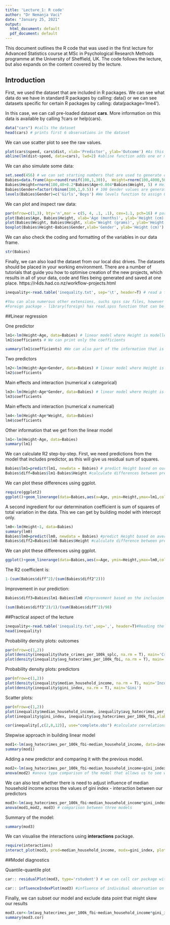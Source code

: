 ```yaml
---
title: 'Lecture_1: R code'
author: "Dr Nemanja Vaci"
date: "January 25, 2021"
output:
  html_document: default
  pdf_document: default
---
```


This document outlines the R code that was used in the first lecture for Advanced Statistics course at MSc in Psychological Research Methods programme at the University of Sheffield, UK. The code follows the lecture, but also expands on the content covered by the lecture.

## Introduction

First, we used the dataset that are included in R packages. We can see what data do we have in standard R packages by calling: data() or we can see datasets specific for certain R packages by calling: data(package='lme4'). 

In this case, we can call pre-loaded dataset __cars__. More information on this data is available by calling ?cars or help(cars). 

```r
data("cars") #calls the dataset
head(cars) # prints first 6 observations in the dataset
```

We can use scatter plot to see the raw values.

```r
plot(cars$speed, cars$dist, xlab='Predictor', ylab='Outcome') #As this plot was only used to make an illustration of the linear regression, we changed the labels of x and y-axis. This was done using xlab and ylab parameters. You can change the name of the labels using the same code, eg. xlab='Speed (mph)', ylab='Stopping distance (ft)'
abline(lm(dist~speed, data=cars), lwd=2) #abline function adds one or more straight lines through the plot that you have active in your environment. lm function is used to fit linear models, where dist is modelled as a function of speed. We also indicate that values for distance and speed can be found in the cars dataset (data = cars). Finally, we specify the thickness of abline function with lwd=2 parameter. 
```


We can also simulate some data: 

```r
set.seed(456) # we can set starting numbers that are used to generate our random values. Random numbers are rarely truly random: https://engineering.mit.edu/engage/ask-an-engineer/can-a-computer-generate-a-truly-random-number/
Babies=data.frame(Age=round(runif(100,1,30)),  Weight=rnorm(100,4000,500)) #We create a new data frame (Babies) where we have Age and Weight as variables. 100 Age values are sampled from random uniform distribution (runif) with lower bound of 1 (minimum) and upper bound of 30 (maximum). 100 Weight values are generated using random normal distribution (rnorm) with mean of 4000 and SD of 500 
Babies$Height=rnorm(100,40+0.2*Babies$Age+0.004*Babies$Weight, 5) # Height is generated using random normal distribution where mean is a function of Age and Weight, while SD is 5. 
Babies$Gender=factor(rbinom(100,1,0.5)) # 100 Gender values are generated using random binomial function with equal probability of being assigned one or the other sex category
levels(Babies$Gender)=c('Girls','Boys') #We levels function to assign Girls and Boys labels to 1 and 0 levels generated by the function
```

We can plot and inspect raw data:

```r
par(mfrow=c(1,3), bty='n',mar = c(5, 4, .1, .1), cex=1.1, pch=16) # par parameter sets global plotting settings. mfrow indicates number of panels for plots (1 row and 3 columns), bty sets type of box around the plot, mar defines margines around the plot, cex magnifies size of labels, while pch sets type of points used in the plot.
plot(Babies$Age, Babies$Height, xlab='Age (months)', ylab='Height (cm)')
plot(Babies$Weight, Babies$Height, xlab='Weight (grams)', ylab='Height (cm)')
boxplot(Babies$Height~Babies$Gender,xlab='Gender', ylab='Height (cm)')
```

We can also check the coding and formatting of the variables in our data frame. 

```r
str(Babies)
```

Finally, we can also load the dataset from our local disc drives. The datasets should be placed in your working environment. There are a number of tutorials that guide you how to optimise creation of the new projects, which results in all of your data, code and files being generated and saved at one place. https://r4ds.had.co.nz/workflow-projects.html 

```r
inequality<-read.table('inequality.txt', sep='\t', header=T) # read a file in table format and create a data frame from it. sep parameter defines separator in the data - tab delimited format in this case, while it could be also anything else, such as ',' - comma separated values, ' ' - space separated values etc. Header = T defines that the names of the variables are in the first row of the database.

#You can also numerous other extensions, suchs spss sav files, however you will often need additional packages for this. 
#Foreign package - library(foreign) has read.spss function that can be used to read in spss files dataExample<-read.spss('Example.sav', to.data.frame=T)
```


##Linear regression

One predictor

```r
lm1<-lm(Height~Age, data=Babies) # linear model where Height is modelled as a function of Age. 
lm1$coefficients # We can print only the coefficients
```

```r
summary(lm1$coefficients) #We can also part of the information that is frequently used to judge significance and importance of predictors  
```

Two predictors

```r
lm2<-lm(Height~Age+Gender, data=Babies) # linear model where Height is modelleds as a function of Age and Gender
lm2$coefficients
```

Main effects and interaction (numerical x categorical)

```r
lm3<-lm(Height~Age*Gender, data=Babies) # linear model where Height is modelled as a function of Age and Gender, as well as their interaction
lm3$coefficients
```

Main effects and interaction (numerical x numerical)

```r
lm4<-lm(Height~Age*Weight, data=Babies)
lm4$coefficients
```

Other information that we get from the linear model

```r
lm1<-lm(Height~Age, data=Babies)
summary(lm1)
```

We can calculate R2 step-by-step. First, we need predictions from the model that includes predictor, as this will give us residual sum of squares. 

```r
Babies$lm1=predict(lm1, newdata = Babies) # predict Height based on our lm1 model.
Babies$diff=Babies$lm1-Babies$Height #calculate differences between predicted (lm1) and observed values (Height) 
```

We can plot these differences using ggplot. 

```r
require(ggplot2)
ggplot()+geom_linerange(data=Babies,aes(x=Age, ymin=Height,ymax=lm1,colour=diff), size=1.2)+geom_line(data=Babies,aes(x=Age, y=lm1), size=1.2)+geom_point(data=Babies, aes(Age, y=Height), size=2)+ylab('Height')+xlab('Age')+ggtitle('SS_residual')
```

A second ingredient for our determination coefficient is sum of squares of total variation in the data. This we can get by building model with intercept only.

```r
lm0<-lm(Height~1, data=Babies)
summary(lm0)
Babies$lm0=predict(lm0, newdata = Babies) #predict Height based on average value only
Babies$diff2=Babies$lm0-Babies$Height #calculate difference between predicted (lm0) and observed values (Height)
```

We can plot these differences using ggplot.

```r
ggplot()+geom_linerange(data=Babies,aes(x=Age, ymin=Height,ymax=lm0,colour=diff2), size=1.2)+geom_line(data=Babies,aes(x=Age, y=lm0), size=1.2)+geom_point(data=Babies, aes(Age, y=Height), size=2)+ylab('Height')+xlab('Age')+ggtitle('SS_total')
```

The R2 coefficient is:

```r
1-(sum(Babies$diff^2)/(sum(Babies$diff2^2)))
```

Improvement in our prediction:

```r
Babies$diff3=Babies$lm1-Babies$lm0 #Improvement based on the inclusion of Age as a predictor - differences between the predicted values from (lm1) and intercept only model (lm0)
```

```r
(sum(Babies$diff3^2)/1)/(sum(Babies$diff^2)/98)
```

##Practical aspect of the lecture

```r
inequality<-read.table('inequality.txt',sep=',', header=T)#Reading the data in R
head(inequality)
```

Probability density plots: outcomes

```r
par(mfrow=c(1,2))
plot(density(inequality$hate_crimes_per_100k_splc, na.rm = T), main='Crimes per 100k') #probability density for hate crimes outcomes. na.rm=T indicates that only cases that are not NAs should be returned
plot(density(inequality$avg_hatecrimes_per_100k_fbi, na.rm = T), main='Average Crimes')
```

Probability density plots: predictors

```r
par(mfrow=c(1,2))
plot(density(inequality$median_household_income, na.rm = T), main='Income')
plot(density(inequality$gini_index, na.rm = T), main='Gini')
```

Scatter plots:

```r
par(mfrow=c(1,2))
plot(inequality$median_household_income, inequality$avg_hatecrimes_per_100k_fbi, xlab='Median household income',ylab='Avg hatecrimes')
plot(inequality$gini_index, inequality$avg_hatecrimes_per_100k_fbi,xlab='Gini index',ylab='Avg hatecrimes')
```

```r
cor(inequality[,c(2,8,12)], use="complete.obs") #calculate correlations where we use only rows that have all values (no NAs). We are only focusing on columns: 2,8 and 12. inequality is a data frame with (n rows, m columns), so we can access only first row by calling inequality[1,], or just first column by inequality[,1], first row and first column would be inequality[1,1]. When using inequality[,c(2,8,12)] am asking for all rows but only second, eight and twelfth column.
```

Stepwise approach in building linear model

```r
mod1<-lm(avg_hatecrimes_per_100k_fbi~median_household_income, data=inequality) #modelling avg hatecrimes as a function of median_household_income
summary(mod1)
```

Adding a new predictor and comparing it with the previous model.

```r
mod2<-lm(avg_hatecrimes_per_100k_fbi~median_household_income+gini_index, data=inequality)
anova(mod2) #anova type comparison of the model that allows us to see whether newly added predictor explained additional variation in the outcome. We can see changes in the Sum Sq for residuals and for the main effects
```

We can also test whether there is need to adjust influence of median household income across the values of gini index - interaction between our predictors

```r
mod3<-lm(avg_hatecrimes_per_100k_fbi~median_household_income*gini_index, data=inequality)
anova(mod1,mod2, mod3) # comparison between three models
```

Summary of the model:

```r
summary(mod3)
```

We can visualise the interactions using __interactions__ package.

```r
require(interactions)
interact_plot(mod3, pred=median_household_income, modx=gini_index, plot.points = T)
```

##Model diagnostics

Quantile-quantile plot

```r
car:: residualPlot(mod3, type='rstudent') # we can call car package without loading it into R environment by calling car::
```

```r
car:: influenceIndexPlot(mod3) #influence of individual observation on our model
```

Finally, we can subset our model and exclude data point that might skew our results

```r
mod3.cor<-lm(avg_hatecrimes_per_100k_fbi~median_household_income*gini_index, data=inequality, subset=-9) #We subset our data to exclude row 9
summary(mod3.cor)
```
